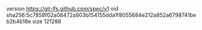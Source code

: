 version https://git-lfs.github.com/spec/v1
oid sha256:5c7858f02a08472a903b154155dda1f8055684e212a852a6798741beb2b4b18e
size 121288
